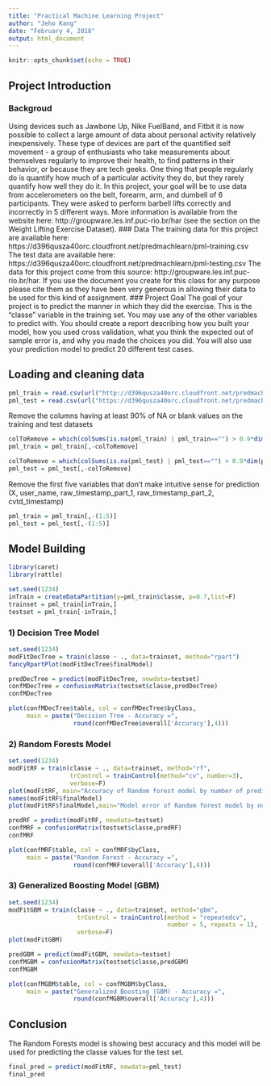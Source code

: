 ---
title: "Practical Machine Learning Project"
author: "Jeho Kang"
date: "February 4, 2018"
output: html_document
---

```{r setup, include=FALSE}
knitr::opts_chunk$set(echo = TRUE)
```

## Project Introduction
### Backgroud
Using devices such as Jawbone Up, Nike FuelBand, and Fitbit it is now possible to collect a large amount of data about personal activity relatively inexpensively. These type of devices are part of the quantified self movement - a group of enthusiasts who take measurements about themselves regularly to improve their health, to find patterns in their behavior, or because they are tech geeks. One thing that people regularly do is quantify how much of a particular activity they do, but they rarely quantify how well they do it. In this project, your goal will be to use data from accelerometers on the belt, forearm, arm, and dumbell of 6 participants. They were asked to perform barbell lifts correctly and incorrectly in 5 different ways. More information is available from the website here: http://groupware.les.inf.puc-rio.br/har (see the section on the Weight Lifting Exercise Dataset). 
### Data
The training data for this project are available here: 
https://d396qusza40orc.cloudfront.net/predmachlearn/pml-training.csv
The test data are available here:
https://d396qusza40orc.cloudfront.net/predmachlearn/pml-testing.csv
The data for this project come from this source: http://groupware.les.inf.puc-rio.br/har. If you use the document you create for this class for any purpose please cite them as they have been very generous in allowing their data to be used for this kind of assignment. 
### Project Goal
The goal of your project is to predict the manner in which they did the exercise. This is the "classe" variable in the training set. You may use any of the other variables to predict with. You should create a report describing how you built your model, how you used cross validation, what you think the expected out of sample error is, and why you made the choices you did. You will also use your prediction model to predict 20 different test cases. 


## Loading and cleaning data
```{r}
pml_train = read.csv(url("http://d396qusza40orc.cloudfront.net/predmachlearn/pml-training.csv"))
pml_test = read.csv(url("https://d396qusza40orc.cloudfront.net/predmachlearn/pml-testing.csv"))

```

Remove the columns having at least 90% of NA or blank values on the training and test datasets  
```{r}
colToRemove = which(colSums(is.na(pml_train) | pml_train=="") > 0.9*dim(pml_train)[1])
pml_train = pml_train[,-colToRemove]

colToRemove = which(colSums(is.na(pml_test) | pml_test=="") > 0.9*dim(pml_test)[1])
pml_test = pml_test[,-colToRemove]
```

Remove the first five variables that don't make intuitive sense for prediction (X, user_name, raw_timestamp_part_1, raw_timestamp_part_2, cvtd_timestamp)  
```{r}
pml_train = pml_train[,-(1:5)]
pml_test = pml_test[,-(1:5)]
```

## Model Building
```{r}
library(caret)
library(rattle)

set.seed(1234)
inTrain = createDataPartition(y=pml_train$classe, p=0.7,list=F)
trainset = pml_train[inTrain,]
testset = pml_train[-inTrain,]
```

### 1) Decision Tree Model
```{r}
set.seed(1234)
modFitDecTree = train(classe ~ ., data=trainset, method="rpart")
fancyRpartPlot(modFitDecTree$finalModel)

predDecTree = predict(modFitDecTree, newdata=testset)
confMDecTree = confusionMatrix(testset$classe,predDecTree)
confMDecTree

plot(confMDecTree$table, col = confMDecTree$byClass,
     main = paste("Decision Tree - Accuracy =",
                  round(confMDecTree$overall['Accuracy'],4)))
```

### 2) Random Forests Model
```{r}
set.seed(1234)
modFitRF = train(classe ~ ., data=trainset, method="rf",
                 trControl = trainControl(method="cv", number=3),
                 verbose=F)
plot(modFitRF, main="Accuracy of Random forest model by number of predictors")
names(modFitRF$finalModel)
plot(modFitRF$finalModel,main="Model error of Random forest model by number of trees")

predRF = predict(modFitRF, newdata=testset)
confMRF = confusionMatrix(testset$classe,predRF)
confMRF

plot(confMRF$table, col = confMRF$byClass,
     main = paste("Random Forest - Accuracy =",
                  round(confMRF$overall['Accuracy'],4)))
```

### 3) Generalized Boosting Model (GBM)
```{r}
set.seed(1234)
modFitGBM = train(classe ~ ., data=trainset, method="gbm",
                   trControl = trainControl(method = "repeatedcv",
                                            number = 5, repeats = 1),
                   verbose=F)
plot(modFitGBM)

predGBM = predict(modFitGBM, newdata=testset)
confMGBM = confusionMatrix(testset$classe,predGBM)
confMGBM

plot(confMGBM$table, col = confMGBM$byClass,
     main = paste("Generalized Boosting (GBM) - Accuracy =",
                  round(confMGBM$overall['Accuracy'],4)))
```

## Conclusion
The Random Forests model is showing best accuracy and this model will be used for predicting the classe values for the test set.
```{r}
final_pred = predict(modFitRF, newdata=pml_test)
final_pred
```
